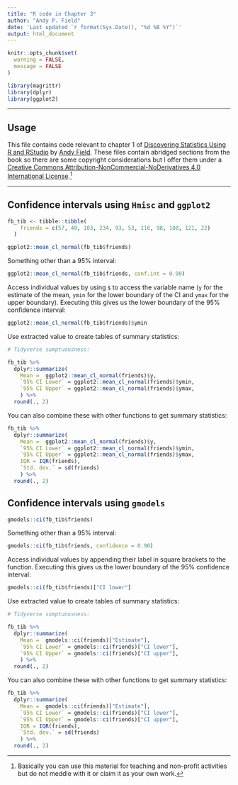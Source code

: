```yaml
---
title: "R code in Chapter 3"
author: "Andy P. Field"
date: 'Last updated `r format(Sys.Date(), "%d %B %Y")`'
output: html_document
---
```


```r
knitr::opts_chunk$set(
  warning = FALSE,
  message = FALSE
)

library(magrittr)
library(dplyr)
library(ggplot2)
```

***
## Usage

This file contains code relevant to chapter 1 of [Discovering Statistics Using R and RStudio](https://www.discovr.rocks) by [Andy Field](https://www.discoveringstatistics.com/about). These files contain abridged sections from the book so there are some copyright considerations but I offer them under a [Creative Commons Attribution-NonCommercial-NoDerivatives 4.0 International License](http://creativecommons.org/licenses/by-nc-nd/4.0/).^[Basically you can use this material for teaching and non-profit activities but do not meddle with it or claim it as your own work.]

***

## Confidence intervals using `Hmisc` and `ggplot2`

```r

fb_tib <- tibble::tibble(
    friends = c(57, 40, 103, 234, 93, 53, 116, 98, 108, 121, 22)
  )

ggplot2::mean_cl_normal(fb_tib$friends)

```

Something other than a 95% interval:

```r
ggplot2::mean_cl_normal(fb_tib$friends, conf.int = 0.90)
```

Access individual values by using `$` to access the variable name (`y` for the estimate of the mean, `ymin` for the lower boundary of the CI and `ymax` for the upper boundary). Executing this gives us the lower boundary of the 95% confidence interval:

```r

ggplot2::mean_cl_normal(fb_tib$friends)$ymin
```

Use extracted value to create tables of summary statistics:

```r
# Tidyverse sumptuousness:

fb_tib %>%
  dplyr::summarize(
    Mean =  ggplot2::mean_cl_normal(friends)$y,
    `95% CI Lower` = ggplot2::mean_cl_normal(friends)$ymin,
    `95% CI Upper` = ggplot2::mean_cl_normal(friends)$ymax,
    ) %>% 
  round(., 2)
```
You can also combine these with other functions to get summary statistics:

```r
fb_tib %>%
  dplyr::summarize(
    Mean =  ggplot2::mean_cl_normal(friends)$y,
    `95% CI Lower` = ggplot2::mean_cl_normal(friends)$ymin,
    `95% CI Upper` = ggplot2::mean_cl_normal(friends)$ymax,
    IQR = IQR(friends),
    `Std. dev.` = sd(friends)
    ) %>% 
  round(., 2)

```


## Confidence intervals using `gmodels`

```r

gmodels::ci(fb_tib$friends)

```

Something other than a 95% interval:

```r
gmodels::ci(fb_tib$friends, confidence = 0.90)
```

Access individual values by appending their label in square brackets to the function. Executing this gives us the lower boundary of the 95% confidence interval:

```r

gmodels::ci(fb_tib$friends)["CI lower"]
```

Use extracted value to create tables of summary statistics:

```r
# Tidyverse sumptuousness:

fb_tib %>%
  dplyr::summarize(
    Mean =  gmodels::ci(friends)["Estimate"],
    `95% CI Lower` = gmodels::ci(friends)["CI lower"],
    `95% CI Upper` = gmodels::ci(friends)["CI upper"],
    ) %>% 
  round(., 2)
```
You can also combine these with other functions to get summary statistics:

```r
fb_tib %>%
  dplyr::summarize(
    Mean =  gmodels::ci(friends)["Estimate"],
    `95% CI Lower` = gmodels::ci(friends)["CI lower"],
    `95% CI Upper` = gmodels::ci(friends)["CI upper"],
    IQR = IQR(friends),
    `Std. dev.` = sd(friends)
    ) %>% 
  round(., 2)

```


